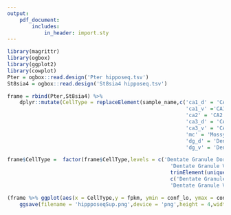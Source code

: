 ```yaml
---
output:
    pdf_document:
        includes:
            in_header: import.sty
---
```


\begin{figure}
\begin{center}
  \captionsetup{labelformat=empty}
  \caption{\textbf{Figure S1:} Expression of dentate granule cell markers discovered in the study in Allen Brain Atlas mouse brain in situ hybridization database.}
  \includegraphics[height = 10in]{DentateGranule_singlePages/01.png}
  \label{fig:allenAllDentate}
\end{center}
\end{figure}

\begin{figure}
\begin{center}
  \includegraphics[height = 10in]{DentateGranule_singlePages/05.png}
\end{center}
\end{figure}

\begin{figure}
\begin{center}
  \includegraphics[height = 10in]{DentateGranule_singlePages/09.png}
\end{center}
\end{figure}


\begin{figure}
\begin{center}
  \includegraphics[height = 10in]{DentateGranule_singlePages/13.png}
\end{center}
\end{figure}


\begin{figure}
\begin{center}
  \includegraphics[height = 10in]{DentateGranule_singlePages/17.png}
\end{center}
\end{figure}



\begin{figure}
\begin{center}
  \includegraphics[height = 10in]{DentateGranule_singlePages/21.png}
\end{center}
\end{figure}

\begin{figure}
\begin{center}
  \includegraphics[height = 7.5in]{DentateGranule_singlePages/25.png}
\end{center}
\end{figure}

\newpage



\begin{figure}
\begin{center}
  \captionsetup{labelformat=empty}
  \caption{\textbf{Figure S2:} Expression of purkinje markers discovered in the study in Allen Brain Atlas mouse brain in situ hybridization database.}
  \includegraphics[height = 10in]{Purkinje_singlePages/01.png}
  \label{fig:allenAllPurkinje}
\end{center}
\end{figure}

\begin{figure}
\begin{center}
  \includegraphics[height = 10in]{Purkinje_singlePages/05.png}
\end{center}
\end{figure}

\begin{figure}
\begin{center}
  \includegraphics[height = 10in]{Purkinje_singlePages/09.png}
\end{center}
\end{figure}

\begin{figure}
\begin{center}
  \includegraphics[height = 10in]{Purkinje_singlePages/13.png}
\end{center}
\end{figure}

\begin{figure}
\begin{center}
  \includegraphics[height = 10in]{Purkinje_singlePages/17.png}
\end{center}
\end{figure}


\begin{figure}
\begin{center}
  \includegraphics[height = 10in]{Purkinje_singlePages/21.png}
\end{center}
\end{figure}


\begin{figure}
\begin{center}
  \includegraphics[height = 10in]{Purkinje_singlePages/25.png}
\end{center}
\end{figure}


\begin{figure}
\begin{center}
  \includegraphics[height = 10in]{Purkinje_singlePages/29.png}
\end{center}
\end{figure}


\begin{figure}
\begin{center}
  \includegraphics[height = 10in]{Purkinje_singlePages/33.png}
\end{center}
\end{figure}

\begin{figure}
\begin{center}
  \includegraphics[height = 10in]{Purkinje_singlePages/37.png}
\end{center}
\end{figure}

\begin{figure}

\textbf{Table S1:} Validation status of dentate granule cell markers.

```r
granule = ogbox::read.design('DentateGranule.tsv')
knitr::kable(granule,format= 'latex')
```
\end{figure}


\begin{figure}

\textbf{Table S2:} Validation status of purkinje cell markers.

```r
purkinjeTable = ogbox::read.design('Purkinje.tsv')
knitr::kable(purkinjeTable,format= 'latex')
```

\end{figure}


```r
library(magrittr)
library(ogbox)
library(ggplot2)
library(cowplot)
Pter = ogbox::read.design('Pter hipposeq.tsv')
St8sia4 = ogbox::read.design('St8sia4 hipposeq.tsv')

frame = rbind(Pter,St8sia4) %>% 
    dplyr::mutate(CellType = replaceElement(sample_name,c('ca1_d' = 'CA1 Dorsal',
                                                          'ca1_v' ='CA1 Ventral',
                                                          'ca2' = 'CA2',
                                                          'ca3_d' = 'CA3 Dorsal',
                                                          'ca3_v' = 'CA3 Ventral',
                                                          'mc' = 'Mossy cell',
                                                          'dg_d' = 'Dentate Granule Dorsal',
                                                          'dg_v' = 'Dentate Granule Ventral'))$newVector)

frame$CellType =  factor(frame$CellType,levels = c('Dentate Granule Dorsal',
                                                     'Dentate Granule Ventral',
                                                     trimElement(unique(frame$CellType),
                                                     c('Dentate Granule Dorsal',
                                                     'Dentate Granule Ventral'))))

(frame %>% ggplot(aes(x = CellType,y = fpkm, ymin = conf_lo, ymax = conf_hi)) + geom_errorbar() + geom_point() +  facet_wrap(~gene_short_name,scales = 'free') + xlab('') +theme(axis.text.x  =element_text(angle=90))) %>% 
    ggsave(filename = 'hippposeqSup.png',device = 'png',height = 4,width = 4)

```

\begin{figure}
\begin{center}
  \captionsetup{labelformat=empty}
  \caption{\textbf{Figure S3:} Expression of Pter and St8sia4 in pooled RNA-seq data from Hipposeq. Data acquired from http://hipposeq.janelia.org}
  \includegraphics[height = 4in]{hippposeqSup.png}
\end{center}
\end{figure}
